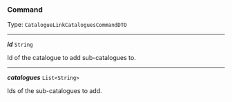 


### Command

Type: `CatalogueLinkCataloguesCommandDTO`

---

***id*** `String`

Id of the catalogue to add sub-catalogues to.



---

***catalogues*** `List<String>`

Ids of the sub-catalogues to add.


